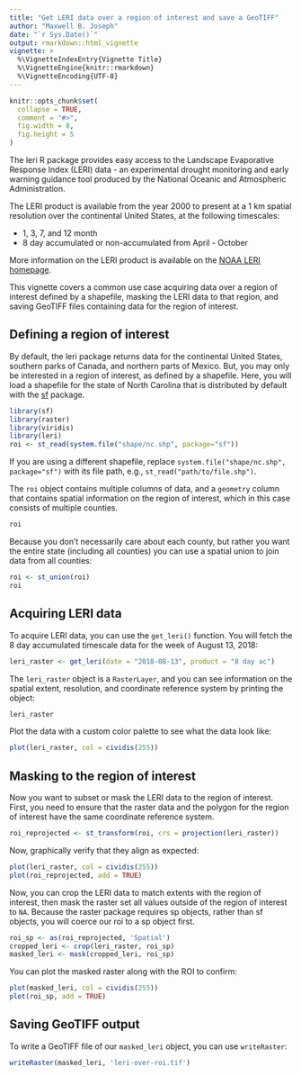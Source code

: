 ```yaml
---
title: "Get LERI data over a region of interest and save a GeoTIFF"
author: "Maxwell B. Joseph"
date: "`r Sys.Date()`"
output: rmarkdown::html_vignette
vignette: >
  %\VignetteIndexEntry{Vignette Title}
  %\VignetteEngine{knitr::rmarkdown}
  %\VignetteEncoding{UTF-8}
---
```


```r
knitr::opts_chunk$set(
  collapse = TRUE,
  comment = "#>", 
  fig.width = 8, 
  fig.height = 5
)
```

The leri R package provides easy access to the Landscape Evaporative Response
Index (LERI) data - an experimental drought monitoring and early warning 
guidance tool produced by the National Oceanic and Atmospheric Administration.

The LERI product is available from the year 2000 to present at a 1 km spatial
resolution over the continental United States, at the following timescales:

- 1, 3, 7, and 12 month
- 8 day accumulated or non-accumulated from April - October

More information on the LERI product is available on the 
[NOAA LERI homepage](https://www.esrl.noaa.gov/psd/leri/).

This vignette covers a common use case acquiring data over a region of interest
defined by a shapefile, masking the LERI data to that region, and saving 
GeoTIFF files containing data for the region of interest.


## Defining a region of interest

By default, the leri package returns data for the continental United States, 
southern parks of Canada, and northern parts of Mexico. 
But, you may only be interested in a region of interest, as defined by a 
shapefile. 
Here, you will load a shapefile for the state of North Carolina that is 
distributed by default with the [sf](https://cran.r-project.org/package=sf)
package. 

```r
library(sf)
library(raster)
library(viridis)
library(leri)
roi <- st_read(system.file("shape/nc.shp", package="sf"))
```

If you are using a different shapefile, replace
`system.file("shape/nc.shp", package="sf")` with its file path, e.g., 
`st_read("path/to/file.shp")`.

The `roi` object contains multiple columns of data, and a `geometry` column
that contains spatial information on the region of interest, which in this 
case consists of multiple counties. 

```r
roi
```

Because you don't necessarily care about each county, but rather you want the
entire state (including all counties) you can use a spatial union to join data
from all counties:

```r
roi <- st_union(roi)
roi
```



## Acquiring LERI data

To acquire LERI data, you can use the `get_leri()` function. 
You will fetch the 8 day accumulated timescale data for the week of August
13, 2018:

```r
leri_raster <- get_leri(date = "2018-08-13", product = "8 day ac")
```

The `leri_raster` object is a `RasterLayer`, and you can see
information on the spatial extent, resolution, and coordinate reference 
system by printing the object: 

```r
leri_raster
```

Plot the data with a custom color palette to see what the data look like:

```r
plot(leri_raster, col = cividis(255))
```



## Masking to the region of interest

Now you want to subset or mask the LERI data to the region of interest. 
First, you need to ensure that the raster data and the polygon for the region 
of interest have the same coordinate reference system. 

```r
roi_reprojected <- st_transform(roi, crs = projection(leri_raster))
```

Now, graphically verify that they align as expected: 

```r
plot(leri_raster, col = cividis(255))
plot(roi_reprojected, add = TRUE)
```

Now, you can crop the LERI data to match extents with the region of interest, 
then mask the raster set all values outside of the region of interest to `NA`. 
Because the raster package requires sp objects, rather than sf objects, you
will coerce our roi to a sp object first. 

```r
roi_sp <- as(roi_reprojected, 'Spatial')
cropped_leri <- crop(leri_raster, roi_sp)
masked_leri <- mask(cropped_leri, roi_sp)
```

You can plot the masked raster along with the ROI to confirm:

```r
plot(masked_leri, col = cividis(255))
plot(roi_sp, add = TRUE)
```

## Saving GeoTIFF output

To write a GeoTIFF file of our `masked_leri` object, you can use `writeRaster`:

```r
writeRaster(masked_leri, 'leri-over-roi.tif')
```
